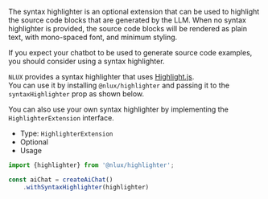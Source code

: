The syntax highlighter is an optional extension that can be used to highlight the source code blocks that
are generated by the LLM. When no syntax highlighter is provided, the source code blocks will be rendered as plain text,
with mono-spaced font, and minimum styling.

If you expect your chatbot to be used to generate source code examples, you should consider using a syntax highlighter.

`NLUX` provides a syntax highlighter that uses [Highlight.js](https://highlightjs.org/).<br />
You can use it by installing `@nlux/highlighter` and passing it to the `syntaxHighlighter` prop as shown below.

You can also use your own syntax highlighter by implementing the `HighlighterExtension` interface.

* Type: `HighlighterExtension`
* Optional
* Usage

```javascript
import {highlighter} from '@nlux/highlighter';

const aiChat = createAiChat()
    .withSyntaxHighlighter(highlighter)
```
